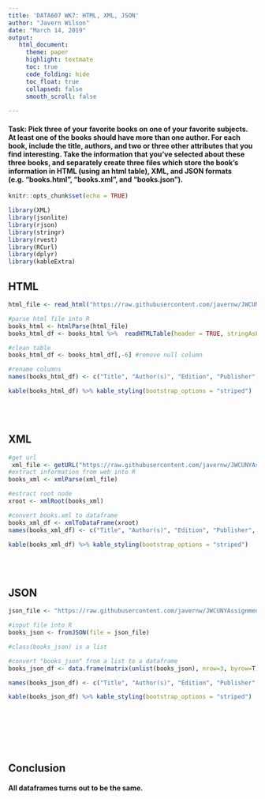 ---
title: 'DATA607 WK7: HTML, XML, JSON'
author: "Javern Wilson"
date: "March 14, 2019"
output:
   html_document:
     theme: paper
     highlight: textmate
     toc: true
     code_folding: hide
     toc_float: true
     collapsed: false
     smooth_scroll: false
  
---

#### Task: Pick three of your favorite books on one of your favorite subjects.   At least one of the books should have more than one author.  For each book, include the title, authors, and two or three other attributes that you find interesting. Take the information that you've selected about these three books, and separately create three files which store the book's information in HTML (using an html table), XML, and JSON formats (e.g.  "books.html", "books.xml", and "books.json").   

```{r setup, include=FALSE}
knitr::opts_chunk$set(echo = TRUE)

library(XML)
library(jsonlite)
library(rjson)
library(stringr)
library(rvest)
library(RCurl)
library(dplyr)
library(kableExtra)
```

## HTML
```{r HTML}

html_file <- read_html("https://raw.githubusercontent.com/javernw/JWCUNYAssignments/master/books.html")

#parse html file into R
books_html <- htmlParse(html_file)
books_html_df <- books_html %>%  readHTMLTable(header = TRUE, stringAsFactors = FALSE) %>% as.data.frame()

#clean table
books_html_df <- books_html_df[,-6] #remove null column

#rename columns
names(books_html_df) <- c("Title", "Author(s)", "Edition", "Publisher", "Date Published")

kable(books_html_df) %>% kable_styling(bootstrap_options = "striped")

```
<br/> <br/>

## XML
```{r XML}
#get url
 xml_file <- getURL("https://raw.githubusercontent.com/javernw/JWCUNYAssignments/master/books.xml")
#extract information from web into R
books_xml <- xmlParse(xml_file)

#estract root node
xroot <- xmlRoot(books_xml)

#convert books.xml to dataframe
books_xml_df <- xmlToDataFrame(xroot)
names(books_xml_df) <- c("Title", "Author(s)", "Edition", "Publisher", "Date Published")

kable(books_xml_df) %>% kable_styling(bootstrap_options = "striped")

```
<br/> <br/>

## JSON
```{r JSON}

json_file <- "https://raw.githubusercontent.com/javernw/JWCUNYAssignments/master/books.json"

#input file into R
books_json <- fromJSON(file = json_file) 

#class(books_json) is a list

#convert "books_json" from a list to a dataframe
books_json_df <- data.frame(matrix(unlist(books_json), nrow=3, byrow=T),stringsAsFactors=FALSE)

names(books_json_df) <- c("Title", "Author(s)", "Edition", "Publisher", "Date Published")

kable(books_json_df) %>% kable_styling(bootstrap_options = "striped")

 

```
<br/> <br/> <br/>

## Conclusion
#### All dataframes turns out to be the same. 